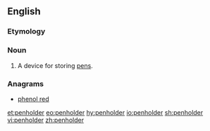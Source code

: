 ==English==

===Etymology===
{{compound|pen|holder}}

===Noun===
{{en-noun}}

# A device for storing [[pen]]s.

===Anagrams===
* [[phenol red#English|phenol red]]

[[et:penholder]]
[[eo:penholder]]
[[hy:penholder]]
[[io:penholder]]
[[sh:penholder]]
[[vi:penholder]]
[[zh:penholder]]